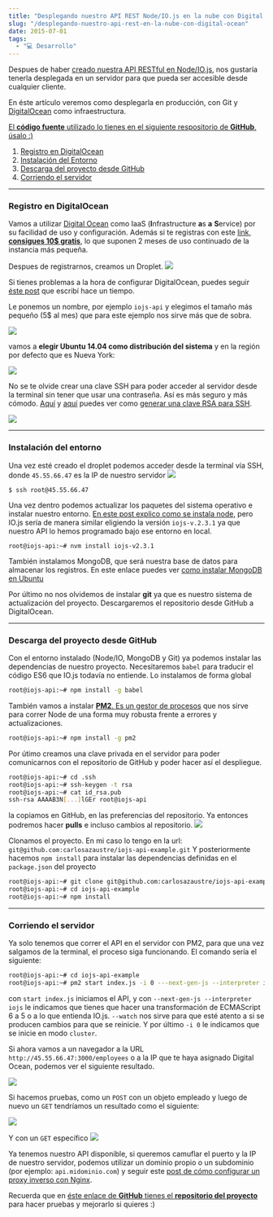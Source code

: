 ```yaml
---
title: "Desplegando nuestro API REST Node/IO.js en la nube con Digital Ocean"
slug: "/desplegando-nuestro-api-rest-en-la-nube-con-digital-ocean"
date: 2015-07-01
tags:
  - "💻 Desarrollo"
---
```

Despues de haber [creado nuestra API RESTful en Node/IO.js](/construyendo-un-api-rest-con-io-js-y-ecmascript-6/), nos gustaría tenerla desplegada en un servidor para que pueda ser accesible desde cualquier cliente.

En éste artículo veremos como desplegarla en producción, con Git y [DigitalOcean](https://www.digitalocean.com/?refcode=f716de9860aa) como infraestructura.

[El **código fuente** utilizado lo tienes en el siguiente respositorio de **GitHub**, úsalo :)](http://github.com/carlosazaustre/iojs-api-example)

1. [Registro en DigitalOcean](#registroendigitalocean)
2. [Instalación del Entorno](#instalacindelentorno)
3. [Descarga del proyecto desde GitHub](#descargadelproyectodesdegithub)
4. [Corriendo el servidor](#corriendoelservidor)

***
### Registro en DigitalOcean

Vamos a utilizar [Digital Ocean](https://www.digitalocean.com/?refcode=f716de9860aa) como IaaS (**I**nfrastructure  **a**s **a** **S**ervice) por su facilidad de uso y configuración. Además si te registras con este [link, **consigues 10$ gratis**](https://www.digitalocean.com/?refcode=f716de9860aa), lo que suponen 2 meses de uso continuado de la instancia más pequeña.

Despues de registrarnos, creamos un Droplet.
![](./Screen-Shot-2015-06-27-at-23-13-18.png)

Si tienes problemas a la hora de configurar DigitalOcean, puedes seguir [éste post](/como-configurar-tu-servidor-cloud-en-digitalocean/) que escribí hace un tiempo.

Le ponemos un nombre, por ejemplo `iojs-api` y elegimos el tamaño más pequeño (5$ al mes) que para este ejemplo nos sirve más que de sobra.

![](./Screen-Shot-2015-06-27-at-23-38-03.png)

vamos a **elegir Ubuntu 14.04 como distribución del sistema** y en la región por defecto que es Nueva York:

![](./Screen-Shot-2015-06-27-at-23-52-27.png)

No se te olvide crear una clave SSH para poder acceder al servidor desde la terminal sin tener que usar una contraseña. Así es más seguro y más cómodo. [Aquí](https://help.github.com/articles/generating-ssh-keys/) y [aquí](https://www.digitalocean.com/community/tutorials/how-to-set-up-ssh-keys--2) puedes ver como [generar una clave RSA para SSH](https://help.github.com/articles/generating-ssh-keys/). 

![](./Screen-Shot-2015-06-27-at-23-52-49.png)
***
### Instalación del entorno

Una vez esté creado el droplet podemos acceder desde la terminal vía SSH, donde `45.55.66.47` es la IP de nuestro servidor
![](./Screen-Shot-2015-06-28-at-00-17-42.png)
```
$ ssh root@45.55.66.47
```
Una vez dentro podemos actualizar los paquetes del sistema operativo e instalar nuestro entorno. [En este post explico como se instala node](/como-instalar-node-js-en-ubuntu/), pero IO.js sería de manera similar eligiendo la versión `iojs-v.2.3.1` ya que nuestro API lo hemos programado bajo ese entorno en local.
```
root@iojs-api:~# nvm install iojs-v2.3.1
```
También instalamos MongoDB, que será nuestra base de datos para almacenar los registros. En este enlace puedes ver [como instalar MongoDB en Ubuntu](http://docs.mongodb.org/manual/tutorial/install-mongodb-on-ubuntu/)

Por último no nos olvidemos de instalar **git** ya que es nuestro sistema de actualización del proyecto. Descargaremos el repositorio desde GitHub a DigitalOcean.
***
### Descarga del proyecto desde GitHub

Con el entorno instalado (Node/IO, MongoDB y Git) ya podemos instalar las dependencias de nuestro proyecto. Necesitaremos `babel` para traducir el código ES6 que IO.js todavía no entiende. Lo instalamos de forma global
```sh
root@iojs-api:~# npm install -g babel
```

También vamos a instalar [**PM2**. Es un gestor de procesos](https://github.com/Unitech/PM2) que nos sirve para correr Node de una forma muy robusta frente a errores y actualizaciones. 
```sh
root@iojs-api:~# npm install -g pm2
```

Por útimo creamos una clave privada en el servidor para poder comunicarnos con el repositorio de GitHub y poder hacer así el despliegue.

```sh
root@iojs-api:~# cd .ssh
root@iojs-api:~# ssh-keygen -t rsa
root@iojs-api:~# cat id_rsa.pub
ssh-rsa AAAAB3N[...]lGEr root@iojs-api
```
la copiamos en GitHub, en las preferencias del repositorio. Ya entonces podremos hacer **pulls** e incluso cambios al repositorio.
![](https://carlosazaustre.es/blog/content/images/2015/06/Screen-Shot-2015-06-28-at-11-31-32.png)

Clonamos el proyecto. En mi caso lo tengo en la url: `git@github.com:carlosazaustre/iojs-api-example.git`
Y posteriormente hacemos `npm install` para instalar las dependencias definidas en el `package.json` del proyecto
```sh
root@iojs-api:~# git clone git@github.com:carlosazaustre/iojs-api-example.git
root@iojs-api:~# cd iojs-api-example
root@iojs-api:~# npm install
```
***
### Corriendo el servidor

Ya solo tenemos que correr el API en el servidor con PM2, para que una vez salgamos de la terminal, el proceso siga funcionando. El comando sería el siguiente:
```sh
root@iojs-api:~# cd iojs-api-example
root@iojs-api:~# pm2 start index.js -i 0 ---next-gen-js --interpreter iojs --watch
```

con `start index.js` iniciamos el API, y con `--next-gen-js --interpreter iojs` le indicamos que tienes que hacer una transformación de ECMAScript 6 a 5 o a lo que entienda IO.js. `--watch` nos sirve para que esté atento a si se producen cambios para que se reinicie. Y por último `-i 0` le indicamos que se inicie en modo `cluster`.

Si ahora vamos a un navegador a la URL `http://45.55.66.47:3000/employees` o a la IP que te haya asignado Digital Ocean, podemos ver el siguiente resultado.

![](./Screen-Shot-2015-06-28-at-11-38-44.png)

Si hacemos pruebas, como un `POST` con un objeto empleado y luego de nuevo un `GET` tendríamos un resultado como el siguiente:

![](./Screen-Shot-2015-06-28-at-12-03-58.png)

Y con un `GET` específico
![](./Screen-Shot-2015-06-28-at-12-04-14.png)

Ya tenemos nuestro API disponible, si queremos camuflar el puerto y la IP de nuestro servidor, podemos utilizar un dominio propio o un subdominio (por ejemplo: `api.midominio.com`) y seguir este [post de cómo configurar un proxy inverso con Nginx](/como-servir-tu-api-rest-en-node-js-a-traves-de-nginx/).

Recuerda que en [éste enlace de **GitHub** tienes el **repositorio del proyecto**](http://github.com/carlosazaustre/iojs-api-example) para hacer pruebas y mejorarlo si quieres :)
